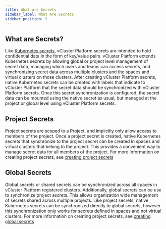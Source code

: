 ```yaml
---
title: What are Secrets
sidebar_label: What Are Secrets
sidebar_position: 9
---
```


## What are Secrets?

Like [Kubernetes secrets](https://kubernetes.io/docs/concepts/configuration/secret/), vCluster Platform secrets are intended to hold confidential data in the form of key/value pairs. vCluster Platform extends Kubernetes secrets by allowing global or project level management of secret data, managing which users and teams can access secrets, and synchronizing secret data across multiple clusters and the spaces and virtual clusters on those clusters. After creating vCluster Platform secrets, native Kubernetes secrets can be created with labels that indicate to vCluster Platform that the secret data should be synchronized with vCluster Platform secrets. Once this secret synchronization is configured, the secret data can be mounted using the native secret as usual, but managed at the project or global level using vCluster Platform secrets.

## Project Secrets

Project secrets are scoped to a Project, and implicitly only allow access to members of the project. Once a project secret is created, native Kubernetes secrets that synchronize to the project secret can be created in spaces and virtual clusters that belong to the project. This provides a convenient way to manage secret data for all members of the project. For more information on creating project secrets, see [creating project secrets](../administer/secrets/project/create.mdx)

## Global Secrets

Global secrets or shared secrets can be synchronized across all spaces in vCluster Platform registered clusters. Additionally, global secrets can be use to synchronize project secrets. This allows organization wide management of secrets shared across multiple projects. Like project secrets, native Kubernetes secrets can be synchronized directly to global secrets, however this synchronization only works for secrets defined in spaces and not virtual clusters. For more information on creating project secrets, see [creating global secrets](../administer/secrets/global/create.mdx)
